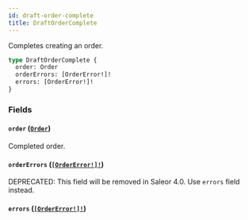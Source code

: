 ```yaml
---
id: draft-order-complete
title: DraftOrderComplete
---
```


Completes creating an order.

```graphql
type DraftOrderComplete {
  order: Order
  orderErrors: [OrderError!]!
  errors: [OrderError!]!
}
```

### Fields

#### `order` ([`Order`](../../../developer/api-reference/objects/order))

Completed order.

#### `orderErrors` ([`[OrderError!]!`](../../../developer/api-reference/objects/order-error))

<span class="badge badge--warning">DEPRECATED: This field will be removed in Saleor 4.0. Use `errors` field instead.</span>

#### `errors` ([`[OrderError!]!`](../../../developer/api-reference/objects/order-error))
